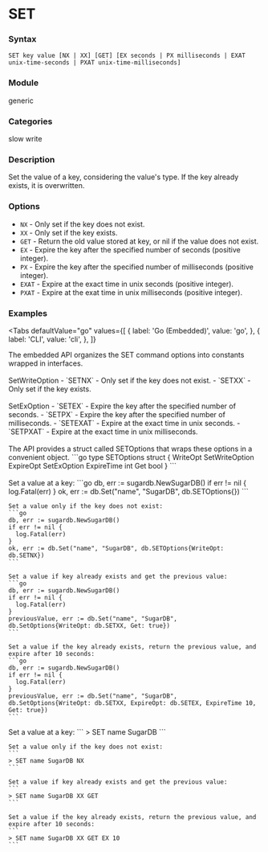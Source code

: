 
# SET

### Syntax
```
SET key value [NX | XX] [GET] [EX seconds | PX milliseconds | EXAT unix-time-seconds | PXAT unix-time-milliseconds]
```

### Module
<span className="acl-category">generic</span>

### Categories 
<span className="acl-category">slow</span>
<span className="acl-category">write</span>

### Description 
Set the value of a key, considering the value's type. If the key already exists, it is overwritten.

### Options 
- `NX` - Only set if the key does not exist.
- `XX` - Only set if the key exists.
- `GET` - Return the old value stored at key, or nil if the value does not exist.
- `EX` - Expire the key after the specified number of seconds (positive integer).
- `PX` - Expire the key after the specified number of milliseconds (positive integer).
- `EXAT` - Expire at the exact time in unix seconds (positive integer).
- `PXAT` - Expire at the exat time in unix milliseconds (positive integer).



### Examples

<Tabs
  defaultValue="go"
  values={[
    { label: 'Go (Embedded)', value: 'go', },
    { label: 'CLI', value: 'cli', },
  ]}
>
  <TabItem value="go">
    The embedded API organizes the SET command options into constants wrapped in interfaces.
    <br></br>
        SetWriteOption
            - `SETNX` - Only set if the key does not exist.
            - `SETXX` - Only set if the key exists.
    <br></br>
        SetExOption
            - `SETEX` - Expire the key after the specified number of seconds.
            - `SETPX` - Expire the key after the specified number of milliseconds.
            - `SETEXAT` - Expire at the exact time in unix seconds.
            - `SETPXAT` - Expire at the exact time in unix milliseconds.
    <br></br>
    The API provides a struct called SETOptions that wraps these options in a convenient object.
        ```go
        type SETOptions struct {        
            WriteOpt   SetWriteOption
            ExpireOpt  SetExOption
            ExpireTime int
            Get        bool
        }
        ```
<br></br>
    Set a value at a key:
    ```go
    db, err := sugardb.NewSugarDB()
    if err != nil {
      log.Fatal(err)
    }
    ok, err := db.Set("name", "SugarDB", db.SETOptions{})
    ```

    Set a value only if the key does not exist:
    ```go
    db, err := sugardb.NewSugarDB()
    if err != nil {
      log.Fatal(err)
    }
    ok, err := db.Set("name", "SugarDB", db.SETOptions{WriteOpt: db.SETNX})
    ```

    Set a value if key already exists and get the previous value:
    ```go
    db, err := sugardb.NewSugarDB()
    if err != nil {
      log.Fatal(err)
    }
    previousValue, err := db.Set("name", "SugarDB", db.SetOptions{WriteOpt: db.SETXX, Get: true})
    ```

    Set a value if the key already exists, return the previous value, and expire after 10 seconds:
    ```go
    db, err := sugardb.NewSugarDB()
    if err != nil {
      log.Fatal(err)
    }
    previousValue, err := db.Set("name", "SugarDB", db.SetOptions{WriteOpt: db.SETXX, ExpireOpt: db.SETEX, ExpireTime 10, Get: true})
    ```
  </TabItem>
  <TabItem value="cli">
    Set a value at a key:
    ```
    > SET name SugarDB
    ```

    Set a value only if the key does not exist:
    ```
    > SET name SugarDB NX
    ```

    Set a value if key already exists and get the previous value:
    ```
    > SET name SugarDB XX GET
    ```

    Set a value if the key already exists, return the previous value, and expire after 10 seconds:
    ```
    > SET name SugarDB XX GET EX 10
    ```
  </TabItem>
</Tabs>
